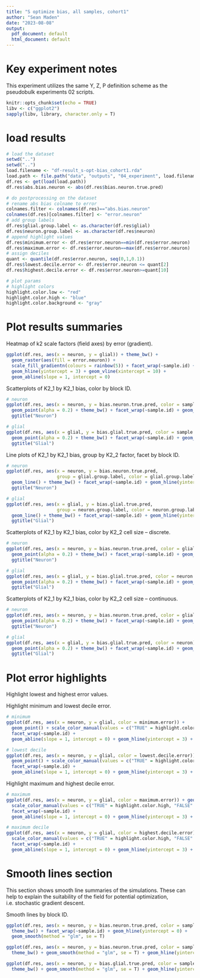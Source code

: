 ```yaml
---
title: "S optimize bias, all samples, cohort1"
author: "Sean Maden"
date: "2023-08-08"
output:
  pdf_document: default
  html_document: default
---
```


# Key experiment notes

This experiment utilizes the same Y, Z, P definition scheme as the pseudobulk experiments 02 scripts.

```r
knitr::opts_chunk$set(echo = TRUE)
libv <- c("ggplot2")
sapply(libv, library, character.only = T)
```

# load results

```r
# load the dataset
setwd("..")
setwd("..")
load.filename <- "df-result_s-opt-bias_cohort1.rda"
load.path <- file.path("data", "outputs", "04_experiment", load.filename)
df.res <- get(load(load.path))
df.res$abs.bias.neuron <- abs(df.res$bias.neuron.true.pred)
```

```r
# do postprocessing on the dataset
# rename abs bias colname to error
colnames.filter <- colnames(df.res)=="abs.bias.neuron"
colnames(df.res)[colnames.filter] <- "error.neuron"
# add group labels
df.res$glial.group.label <- as.character(df.res$glial)
df.res$neuron.group.label <- as.character(df.res$neuron)
# append highlight values
df.res$minimum.error <- df.res$error.neuron==min(df.res$error.neuron)
df.res$maximum.error <- df.res$error.neuron==max(df.res$error.neuron)
# assign deciles
quant <- quantile(df.res$error.neuron, seq(0,1,0.1))
df.res$lowest.decile.error <- df.res$error.neuron <= quant[2]
df.res$highest.decile.error <- df.res$error.neuron>=quant[10]

# plot params
# highlight colors
highlight.color.low <- "red"
highlight.color.high <- "blue"
highlight.color.background <- "gray"
```

# Plot results summaries

Heatmap of k2 scale factors (field axes) by error (gradient).

```r
ggplot(df.res, aes(x = neuron, y = glial)) + theme_bw() +
  geom_raster(aes(fill = error.neuron)) +
  scale_fill_gradientn(colours = rainbow(5)) + facet_wrap(~sample.id) +
  geom_hline(yintercept = 3) + geom_vline(xintercept = 10) +
  geom_abline(slope = 1, intercept = 0)
```

Scatterplots of K2_1 by K2_1 bias, color by block ID.

```r
# neuron
ggplot(df.res, aes(x = neuron, y = bias.neuron.true.pred, color = sample.id)) + 
  geom_point(alpha = 0.2) + theme_bw() + facet_wrap(~sample.id) + geom_hline(yintercept = 0) +
  ggtitle("Neuron")

# glial
ggplot(df.res, aes(x = glial, y = bias.glial.true.pred, color = sample.id)) + 
  geom_point(alpha = 0.2) + theme_bw() + facet_wrap(~sample.id) + geom_hline(yintercept = 0) +
  ggtitle("Glial")
```

Line plots of K2_1 by K2_1 bias, group by K2_2 factor, facet by block ID.

```r
# neuron
ggplot(df.res, aes(x = neuron, y = bias.neuron.true.pred, 
                   group = glial.group.label, color = glial.group.label)) + 
  geom_line() + theme_bw() + facet_wrap(~sample.id) + geom_hline(yintercept = 0) +
  ggtitle("Neuron")

# glial
ggplot(df.res, aes(x = glial, y = bias.glial.true.pred, 
                   group = neuron.group.label, color = neuron.group.label)) + 
  geom_line() + theme_bw() + facet_wrap(~sample.id) + geom_hline(yintercept = 0) +
  ggtitle("Glial")
```

Scatterplots of K2_1 by K2_1 bias, color by K2_2 cell size -- discrete.

```r
# neuron
ggplot(df.res, aes(x = neuron, y = bias.neuron.true.pred, color = glial.group.label)) + 
  geom_point(alpha = 0.2) + theme_bw() + facet_wrap(~sample.id) + geom_hline(yintercept = 0) +
  ggtitle("Neuron")

# glial
ggplot(df.res, aes(x = glial, y = bias.glial.true.pred, color = neuron.group.label)) + 
  geom_point(alpha = 0.2) + theme_bw() + facet_wrap(~sample.id) + geom_hline(yintercept = 0) +
  ggtitle("Glial")
```

Scatterplots of K2_1 by K2_1 bias, color by K2_2 cell size -- continuous.

```r
# neuron
ggplot(df.res, aes(x = neuron, y = bias.neuron.true.pred, color = glial)) + 
  geom_point(alpha = 0.2) + theme_bw() + facet_wrap(~sample.id) + geom_hline(yintercept = 0) +
  ggtitle("Neuron")

# glial
ggplot(df.res, aes(x = glial, y = bias.glial.true.pred, color = neuron)) + 
  geom_point(alpha = 0.2) + theme_bw() + facet_wrap(~sample.id) + geom_hline(yintercept = 0) +
  ggtitle("Glial")
```


# Plot error highlights

Highlight lowest and highest error values.

Highlight minimum and lowest decile error.

```r
# minimum
ggplot(df.res, aes(x = neuron, y = glial, color = minimum.error)) + 
  geom_point() + scale_color_manual(values = c("TRUE" = highlight.color.low, "FALSE" = highlight.color.background)) +
  facet_wrap(~sample.id) + 
  geom_abline(slope = 1, intercept = 0) + geom_hline(yintercept = 3) + geom_vline(xintercept = 10)

# lowest decile
ggplot(df.res, aes(x = neuron, y = glial, color = lowest.decile.error)) + 
  geom_point() + scale_color_manual(values = c("TRUE" = highlight.color.low, "FALSE" = highlight.color.background)) +
  facet_wrap(~sample.id) +
  geom_abline(slope = 1, intercept = 0) + geom_hline(yintercept = 3) + geom_vline(xintercept = 10)
```

Highlight maximum and highest decile error.

```r
# maximum
ggplot(df.res, aes(x = neuron, y = glial, color = maximum.error)) + geom_point() + 
  scale_color_manual(values = c("TRUE" = highlight.color.high, "FALSE" = highlight.color.background)) +
  facet_wrap(~sample.id) +
  geom_abline(slope = 1, intercept = 0) + geom_hline(yintercept = 3) + geom_vline(xintercept = 10)

# maximum decile
ggplot(df.res, aes(x = neuron, y = glial, color = highest.decile.error)) + geom_point() + 
  scale_color_manual(values = c("TRUE" = highlight.color.high, "FALSE" = highlight.color.background)) +
  facet_wrap(~sample.id) +
  geom_abline(slope = 1, intercept = 0) + geom_hline(yintercept = 3) + geom_vline(xintercept = 10)
```
# Smooth lines section

This section shows smooth line summaries of the simulations. These can help to 
explain the suitability of the field for potential optimization, i.e. stochastic 
gradient descent.

Smooth lines by block ID.

```r
ggplot(df.res, aes(x = neuron, y = bias.neuron.true.pred, color = sample.id)) + 
  theme_bw() + facet_wrap(~sample.id) + geom_hline(yintercept = 0) +
  geom_smooth(method = "glm", se = T)
```

```r
ggplot(df.res, aes(x = neuron, y = bias.neuron.true.pred, color = sample.id)) + 
  theme_bw() + geom_smooth(method = "glm", se = T) + geom_hline(yintercept = 0)
```

```r
ggplot(df.res, aes(x = neuron, y = bias.glial.true.pred, color = sample.id)) + 
  theme_bw() + geom_smooth(method = "glm", se = T) + geom_hline(yintercept = 0)
```
